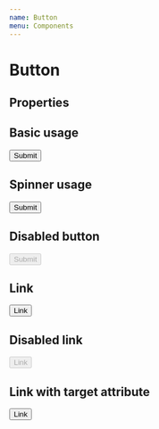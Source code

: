 ```yaml
---
name: Button
menu: Components
---
```



# Button

## Properties

<PropsTable of={Button} />

## Basic usage

<Playground>
    <Button>Submit</Button>
</Playground>

## Spinner usage

<Playground>
    <Button showSpinner={true}>Submit</Button>
</Playground>

## Disabled button

<Playground>
    <Button disabled={true}>Submit</Button>
</Playground>

## Link

<Playground>
    <Button href="#">Link</Button>
</Playground>

## Disabled link

<Playground>
    <Button href="#" disabled={true}>Link</Button>
</Playground>

## Link with target attribute

<Playground>
    <Button target="_blank" href="#">Link</Button>
</Playground>
